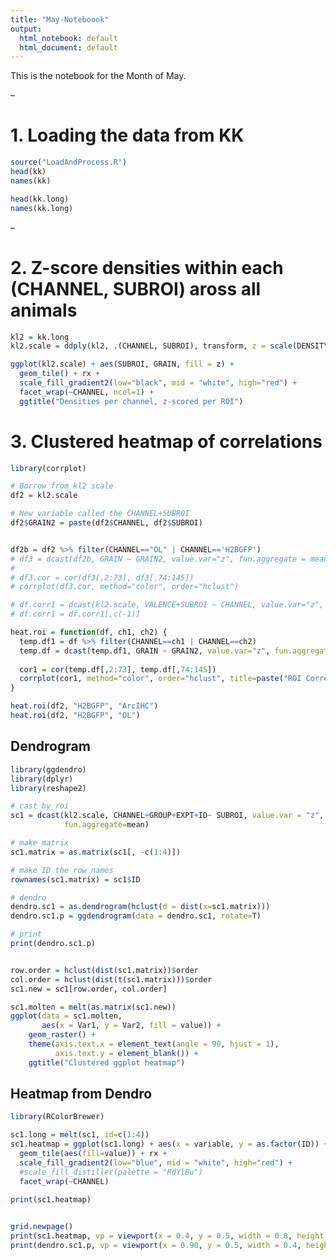 ```yaml
---
title: "May-Noteboook"
output:
  html_notebook: default
  html_document: default
---
```

This is the notebook for the Month of May. 


--


# 1. Loading the data from KK
```r
source("LoadAndProcess.R")
head(kk)
names(kk)

head(kk.long)
names(kk.long)
```

--

# 2. Z-score densities within each (CHANNEL, SUBROI) aross all animals

```r

kl2 = kk.long
kl2.scale = ddply(kl2, .(CHANNEL, SUBROI), transform, z = scale(DENSITY))

ggplot(kl2.scale) + aes(SUBROI, GRAIN, fill = z) + 
  geom_tile() + rx +
  scale_fill_gradient2(low="black", mid = "white", high="red") +
  facet_wrap(~CHANNEL, ncol=1) +
  ggtitle("Densities per channel, z-scored per ROI")


```



# 3. Clustered heatmap of correlations

```r
library(corrplot)

# Borrow from kl2 scale
df2 = kl2.scale

# New variable called the CHANNEL+SUBROI
df2$GRAIN2 = paste(df2$CHANNEL, df2$SUBROI) 


df2b = df2 %>% filter(CHANNEL=="OL" | CHANNEL=='H2BGFP')
# df3 = dcast(df2b, GRAIN ~ GRAIN2, value.var="z", fun.aggregate = mean)
# 
# df3.cor = cor(df3[,2:73], df3[,74:145])
# corrplot(df3.cor, method="color", order="hclust")

# df.corr1 = dcast(kl2.scale, VALENCE+SUBROI ~ CHANNEL, value.var="z", fun.aggregate = mean)
# df.corr1 = df.corr1[,c(-1)]

heat.roi = function(df, ch1, ch2) {
  temp.df1 = df %>% filter(CHANNEL==ch1 | CHANNEL==ch2)
  temp.df = dcast(temp.df1, GRAIN ~ GRAIN2, value.var="z", fun.aggregate = mean)
  
  cor1 = cor(temp.df[,2:73], temp.df[,74:145])
  corrplot(cor1, method="color", order="hclust", title=paste("ROI Correlations", ch1, ch2))
}

heat.roi(df2, "H2BGFP", "ArcIHC") 
heat.roi(df2, "H2BGFP", "OL")

```



## Dendrogram

```r

library(ggdendro)
library(dplyr)
library(reshape2)

# cast by roi
sc1 = dcast(kl2.scale, CHANNEL+GROUP+EXPT+ID~ SUBROI, value.var = "z", 
            fun.aggregate=mean)

# make matrix
sc1.matrix = as.matrix(sc1[, -c(1:4)])

# make ID the row names
rownames(sc1.matrix) = sc1$ID

# dendro
dendro.sc1 = as.dendrogram(hclust(d = dist(x=sc1.matrix)))
dendro.sc1.p = ggdendrogram(data = dendro.sc1, rotate=T)

# print
print(dendro.sc1.p)


row.order = hclust(dist(sc1.matrix))$order
col.order = hclust(dist(t(sc1.matrix)))$order
sc1.new = sc1[row.order, col.order]

sc1.molten = melt(as.matrix(sc1.new))
ggplot(data = sc1.molten,
       aes(x = Var1, y = Var2, fill = value)) + 
    geom_raster() +
    theme(axis.text.x = element_text(angle = 90, hjust = 1),
          axis.text.y = element_blank()) + 
    ggtitle("Clustered ggplot heatmap")


```


## Heatmap from Dendro
```r
library(RColorBrewer)

sc1.long = melt(sc1, id=c(1:4))
sc1.heatmap = ggplot(sc1.long) + aes(x = variable, y = as.factor(ID)) + 
  geom_tile(aes(fill=value)) + rx +
  scale_fill_gradient2(low="blue", mid = "white", high="red") +
  #scale_fill_distiller(palette = "RdYlBu")
  facet_wrap(~CHANNEL)
  
print(sc1.heatmap)


grid.newpage()
print(sc1.heatmap, vp = viewport(x = 0.4, y = 0.5, width = 0.8, height = 2.0))
print(dendro.sc1.p, vp = viewport(x = 0.90, y = 0.5, width = 0.4, height = 2.06))


```





